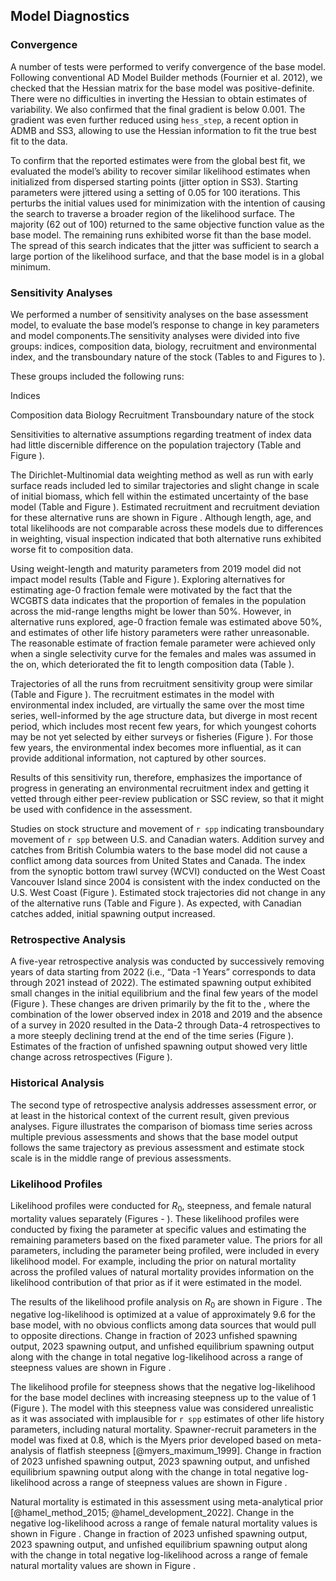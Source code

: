 ## Model Diagnostics

### Convergence
A number of tests were performed to verify convergence of the base model. Following conventional AD Model Builder methods (Fournier et al. 2012), we checked that the Hessian matrix for the base model was positive-definite. There were no difficulties in inverting the Hessian to obtain estimates of variability. We also confirmed that the final gradient is below 0.001. The gradient was even further reduced using `hess_step`, a recent option in ADMB and SS3, allowing to use the Hessian information to fit the true best fit to the data. 

To confirm that the reported estimates were from the global best fit, we evaluated the model's ability to recover similar likelihood estimates when initialized from dispersed starting points (jitter option in SS3). Starting parameters were jittered using a setting of 0.05 for 100 iterations. This perturbs the initial values used for minimization with the intention of causing the search to traverse a broader region of the likelihood surface. The majority (62 out of 100) returned to the same objective function value as the base model. The remaining runs exhibited worse fit than the base model. The spread of this search indicates that the jitter was sufficient to search a large portion of the likelihood surface, and that the base model is in a global minimum.

### Sensitivity Analyses
We performed a number of sensitivity analyses on the base assessment model, to evaluate the base model's response to change in key parameters and model components.The sensitivity analyses were divided into five groups: indices, composition data, biology, recruitment and environmental index, and the transboundary nature of the stock  (Tables \ref{tab:sens-table-index} to \ref{tab:sens-table-Canada} and Figures \ref{fig:sens-index1} to \ref{fig:sens-Canada1}).

These groups included the following runs:

Indices

\begin{enumerate}
\item Estimating separate catchability parameter and separate selectivity parameters for the late \gls{s-tri} period.
\item Excluding \gls{s-tri} 2004 observation.
\item Allowing \gls{s-tri} selectivity to be dome-shaped.
\item Estimating extra standard deviation for the \Gls{s-wcgbt}
\item Including fisheries CPUEs in the model.
\end{enumerate}

Composition data
\begin{enumerate}
\item Tuning the sample sizes using the Dirichlet-Multinomial likelihood.
\item Early surface read ages are included and retuned.
\end{enumerate}

Biology
\begin{enumerate}
\item Weight-Length relationship from 2019 assessment.
\item Maturity parameters from 2019 assessment.
\item Estimating age-0 fraction female within the model.
\item Estimating age-0 fraction female with no sex offset on the \Gls{s-wcgbt}on selectivity parameters.
\end{enumerate}

Recruitment
\begin{enumerate}
\item Incorporating environmental index of `r spp` recruitment based on CMEMS.
\item Using zero-centered recruitment deviations settings.
\item Nor separating early/main/late periods for recruitment deviations.
\end{enumerate}

Transboundary nature of the stock
\begin{enumerate}
\item Adding the West Coast Vancouver Island (WCVI) synoptic bottom trawl survey index to the assessment model.
\item Adding `r spp` catches from British Columbia waters to the North fishing fleet.
\item Adding both index and catches to the base model.
\end{enumerate}

Sensitivities to alternative assumptions regarding treatment of index data had little discernible difference on the population trajectory (Table \ref{tab:sens-table-index} and Figure \ref{fig:sens-index1}).

The Dirichlet-Multinomial data weighting method as well as run with early surface reads included led to similar trajectories and slight change in scale of initial biomass, which fell within the estimated uncertainty of the base model (Table \ref{tab:sens-table-comp} and Figure \ref{fig:sens-comp1}). Estimated recruitment and recruitment deviation for these alternative runs are shown in Figure \ref{fig:sens-comp2}. Although length, age, and total likelihoods are not comparable across these models due to differences in weighting, visual inspection indicated that both alternative runs exhibited worse fit to composition data.

Using weight-length and maturity parameters from 2019 model did not impact model results (Table \ref{tab:sens-table-bio} and Figure \ref{fig:sens-bio1}). Exploring alternatives for estimating age-0 fraction female were motivated by the fact that the WCGBTS data indicates that the proportion of females in the population across the mid-range lengths might be lower than 50%. However, in alternative runs explored, age-0 fraction female was estimated above 50%, and estimates of other life history parameters were rather unreasonable. The reasonable estimate of fraction female parameter were achieved only when a single selectivity curve for the females and males was assumed in the \Gls{s-wcgbt}on, which deteriorated the fit to length composition data (Table \ref{tab:sens-table-bio}).

Trajectories of all the runs from recruitment sensitivity group were similar (Table \ref{tab:sens-table-bio} and Figure \ref{fig:sens-recruit1}). The recruitment estimates in the model with environmental index included, are virtually the same over the most time series, well-informed by the age structure data, but diverge in most recent period, which includes most recent  few years, for which youngest cohorts may be not yet selected by either surveys or fisheries (Figure \ref{fig:sens-recruit2}). For those few years, the environmental index becomes more influential, as it can provide additional information, not captured by other sources.

Results of this sensitivity run, therefore, emphasizes the importance of progress in generating an environmental recruitment index and getting it vetted through either peer-review publication or SSC review, so that it might be used with confidence in the assessment.

Studies on stock structure and movement of `r spp` indicating transboundary movement of `r spp` between U.S. and Canadian waters. Addition survey and catches from British Columbia waters to the base model did not cause a conflict among data sources from United States and Canada. The index from the synoptic bottom trawl survey (WCVI) conducted on the  West Coast Vancouver Island since 2004 is consistent with the \Gls{s-wcgbt} index conducted on the U.S. West Coast (Figure \ref{fig:sens-Canada0}). Estimated stock trajectories did not change in any of the alternative runs (Table \ref{tab:sens-table-Canada} and Figure \ref{fig:sens-Canada1}). As expected, with Canadian catches added, initial spawning output increased.

### Retrospective Analysis

A five-year retrospective analysis was conducted by successively removing years of data starting from 2022 (i.e., “Data -1 Years” corresponds to data through 2021 instead of 2022). The estimated spawning output exhibited small changes in the initial equilibrium and the final few years of the model (Figure \ref{fig:retro-ssb}). These changes are driven primarily by the fit to the \Gls{s-wcgbt}, where the combination of the lower observed index in 2018 and 2019 and the absence of a survey in 2020 resulted in the Data-2 through Data-4 retrospectives to a more steeply declining trend at the end of the time series (Figure \ref{fig:retro-index}). Estimates of the fraction of unfished spawning output showed very little change across retrospectives (Figure \ref{fig:retro-depl}).

### Historical Analysis
The second type of retrospective analysis addresses assessment error, or at least in the historical context of the current result, given previous analyses. Figure \ref{fig:smry-bio-historical} illustrates the comparison of biomass time series across multiple previous assessments and shows that the base model output follows the same trajectory as previous assessment and estimate stock scale  is in the middle range of previous assessments.

### Likelihood Profiles

Likelihood profiles were conducted for $R_0$, steepness, and female natural mortality values separately (Figures \ref{fig:r0-profile} - \ref{fig:m-profile-pars}). These likelihood profiles were conducted by fixing the parameter at specific values and estimating the remaining parameters based on the fixed parameter value. The priors for all parameters, including the parameter being profiled, were included in every likelihood model. For example, including the prior on natural mortality across the profiled values of natural mortality provides information on the likelihood contribution of that prior as if it were estimated in the model.  

The results of the likelihood profile analysis on $R_0$ are shown in Figure \ref{fig:r0-profile}. The negative log-likelihood is optimized at a value of approximately 9.6 for the base model, with no obvious conflicts among data sources that would pull to opposite directions. Change in fraction of 2023 unfished spawning output, 2023 spawning output, and unfished equilibrium spawning output along with the change in total negative log-likelihood across a range of steepness values are shown in Figure \ref{fig:r0-profile-pars}.

The likelihood profile for steepness shows that the negative log-likelihood for the base model declines with increasing steepness up to the value of 1 (Figure \ref{fig:h-profile}). The model with this steepness value was considered unrealistic as it was associated with implausible for `r spp` estimates of other life history parameters, including natural mortality. Spawner-recruit parameters in the model was fixed at 0.8, which is the Myers prior developed based on meta-analysis of flatfish steepness [@myers_maximum_1999]. Change in fraction of 2023 unfished spawning output, 2023 spawning output, and unfished equilibrium spawning output along with the change in total negative log-likelihood across a range of steepness values are shown in Figure \ref{fig:h-profile-pars}.

Natural mortality is estimated in this assessment using meta-analytical prior [@hamel_method_2015; @hamel_development_2022]. Change in the negative log-likelihood across a range of female natural mortality values is shown in Figure \ref{fig:m-profile}. Change in fraction of 2023 unfished spawning output, 2023 spawning output, and unfished equilibrium spawning output along with the change in total negative log-likelihood across a range of female natural mortality values are shown in Figure \ref{fig:m-profile-pars}.
